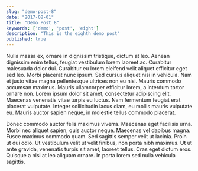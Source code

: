```yaml
---
slug: "demo-post-8"
date: "2017-08-01"
title: "Demo Post 8"
keywords: ['demo', 'post', 'eight']
description: "This is the eighth demo post"
published: true
---
```


Nulla massa ex, ornare in dignissim tristique, dictum at leo. Aenean dignissim enim tellus, feugiat vestibulum lorem laoreet ac. Curabitur malesuada dolor dui. Curabitur eu lorem eleifend velit aliquet efficitur eget sed leo. Morbi placerat nunc ipsum. Sed cursus aliquet nisi in vehicula. Nam et justo vitae magna pellentesque ultrices non eu nisi. Mauris commodo accumsan maximus. Mauris ullamcorper efficitur lorem, a interdum tortor ornare non. Lorem ipsum dolor sit amet, consectetur adipiscing elit. Maecenas venenatis vitae turpis eu luctus. Nam fermentum feugiat erat placerat vulputate. Integer sollicitudin lacus diam, eu mollis mauris vulputate eu. Mauris auctor sapien neque, in molestie tellus commodo placerat.

Donec commodo auctor felis maximus viverra. Maecenas eget facilisis urna. Morbi nec aliquet sapien, quis auctor neque. Maecenas vel dapibus magna. Fusce maximus commodo quam. Sed sagittis semper velit ut lacinia. Proin ut dui odio. Ut vestibulum velit ut velit finibus, non porta nibh maximus. Ut ut ante gravida, venenatis turpis sit amet, laoreet tellus. Cras eget dictum eros. Quisque a nisl at leo aliquam ornare. In porta lorem sed nulla vehicula sagittis.
